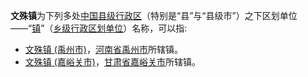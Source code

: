 '''文殊镇'''为下列多处[[中国行政区划|中国]][[县级行政区|县级行政区]]（特别是“县”与“县级市”）之下区划单位——“[[镇|镇]]”（[[乡级行政区划|乡级行政区划单位]]）名称，可以指:

* [[文殊镇_(禹州市)|文殊镇 (禹州市)]]，[[河南省|河南省]][[禹州市|禹州市]]所辖镇。
* [[文殊镇_(嘉峪关市)|文殊镇 (嘉峪关市)]]，[[甘肃省|甘肃省]][[嘉峪关市|嘉峪关市]]所辖镇。

{{disambig|W文殊镇|Cat=三字中国镇名消歧义}}